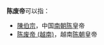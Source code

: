 '''陈废帝'''可以指：
* [[陳伯宗|陳伯宗]]，中国[[南朝陈|南朝陈]]皇帝
* [[陈废帝_(越南)|陈废帝 (越南)]]，越南[[陈朝_(越南)|陈朝]]皇帝
{{disambig|Cat=三字封號消歧義}}
